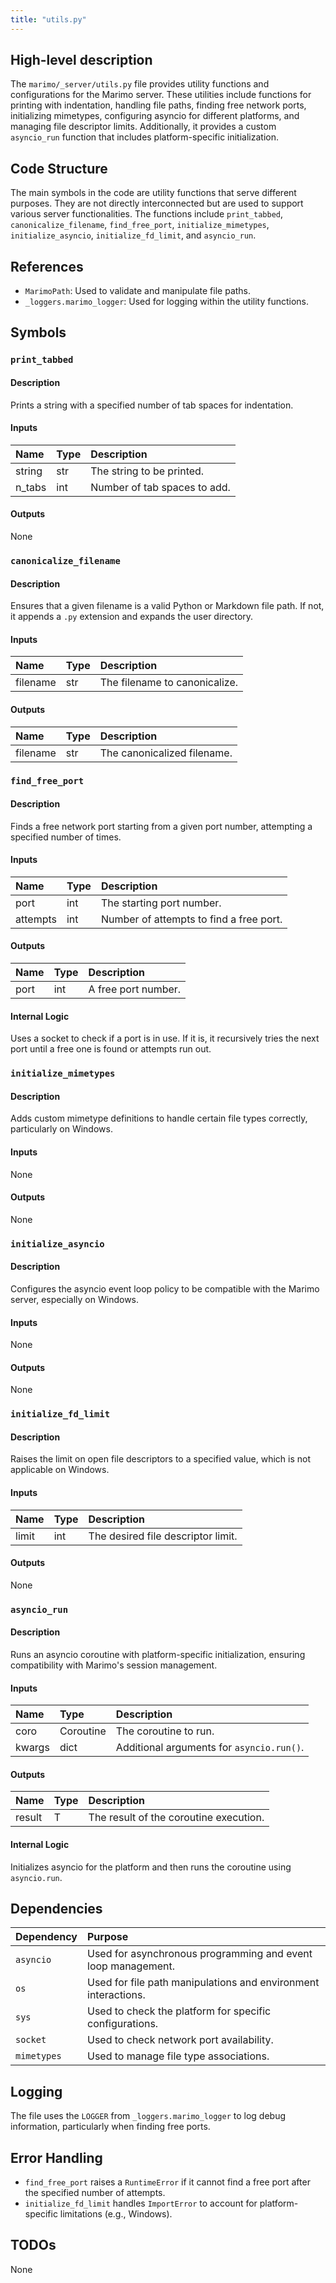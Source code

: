 ```yaml
---
title: "utils.py"
---
```


## High-level description

The `marimo/_server/utils.py` file provides utility functions and configurations for the Marimo server. These utilities include functions for printing with indentation, handling file paths, finding free network ports, initializing mimetypes, configuring asyncio for different platforms, and managing file descriptor limits. Additionally, it provides a custom `asyncio_run` function that includes platform-specific initialization.

## Code Structure

The main symbols in the code are utility functions that serve different purposes. They are not directly interconnected but are used to support various server functionalities. The functions include `print_tabbed`, `canonicalize_filename`, `find_free_port`, `initialize_mimetypes`, `initialize_asyncio`, `initialize_fd_limit`, and `asyncio_run`.

## References

- `MarimoPath`: Used to validate and manipulate file paths.
- `_loggers.marimo_logger`: Used for logging within the utility functions.

## Symbols

### `print_tabbed`
#### Description
Prints a string with a specified number of tab spaces for indentation.

#### Inputs
| Name   | Type | Description                  |
|:-------|:-----|:-----------------------------|
| string | str  | The string to be printed.    |
| n_tabs | int  | Number of tab spaces to add. |

#### Outputs
None

### `canonicalize_filename`
#### Description
Ensures that a given filename is a valid Python or Markdown file path. If not, it appends a `.py` extension and expands the user directory.

#### Inputs
| Name     | Type | Description                  |
|:---------|:-----|:-----------------------------|
| filename | str  | The filename to canonicalize.|

#### Outputs
| Name     | Type | Description                  |
|:---------|:-----|:-----------------------------|
| filename | str  | The canonicalized filename.  |

### `find_free_port`
#### Description
Finds a free network port starting from a given port number, attempting a specified number of times.

#### Inputs
| Name     | Type | Description                  |
|:---------|:-----|:-----------------------------|
| port     | int  | The starting port number.    |
| attempts | int  | Number of attempts to find a free port. |

#### Outputs
| Name | Type | Description                  |
|:-----|:-----|:-----------------------------|
| port | int  | A free port number.          |

#### Internal Logic
Uses a socket to check if a port is in use. If it is, it recursively tries the next port until a free one is found or attempts run out.

### `initialize_mimetypes`
#### Description
Adds custom mimetype definitions to handle certain file types correctly, particularly on Windows.

#### Inputs
None

#### Outputs
None

### `initialize_asyncio`
#### Description
Configures the asyncio event loop policy to be compatible with the Marimo server, especially on Windows.

#### Inputs
None

#### Outputs
None

### `initialize_fd_limit`
#### Description
Raises the limit on open file descriptors to a specified value, which is not applicable on Windows.

#### Inputs
| Name  | Type | Description                  |
|:------|:-----|:-----------------------------|
| limit | int  | The desired file descriptor limit. |

#### Outputs
None

### `asyncio_run`
#### Description
Runs an asyncio coroutine with platform-specific initialization, ensuring compatibility with Marimo's session management.

#### Inputs
| Name | Type     | Description                  |
|:-----|:---------|:-----------------------------|
| coro | Coroutine | The coroutine to run.       |
| kwargs | dict   | Additional arguments for `asyncio.run()`. |

#### Outputs
| Name | Type | Description                  |
|:-----|:-----|:-----------------------------|
| result | T   | The result of the coroutine execution. |

#### Internal Logic
Initializes asyncio for the platform and then runs the coroutine using `asyncio.run`.

## Dependencies

| Dependency | Purpose |
|:-----------|:--------|
| `asyncio`  | Used for asynchronous programming and event loop management. |
| `os`       | Used for file path manipulations and environment interactions. |
| `sys`      | Used to check the platform for specific configurations. |
| `socket`   | Used to check network port availability. |
| `mimetypes`| Used to manage file type associations. |

## Logging

The file uses the `LOGGER` from `_loggers.marimo_logger` to log debug information, particularly when finding free ports.

## Error Handling

- `find_free_port` raises a `RuntimeError` if it cannot find a free port after the specified number of attempts.
- `initialize_fd_limit` handles `ImportError` to account for platform-specific limitations (e.g., Windows).

## TODOs

None